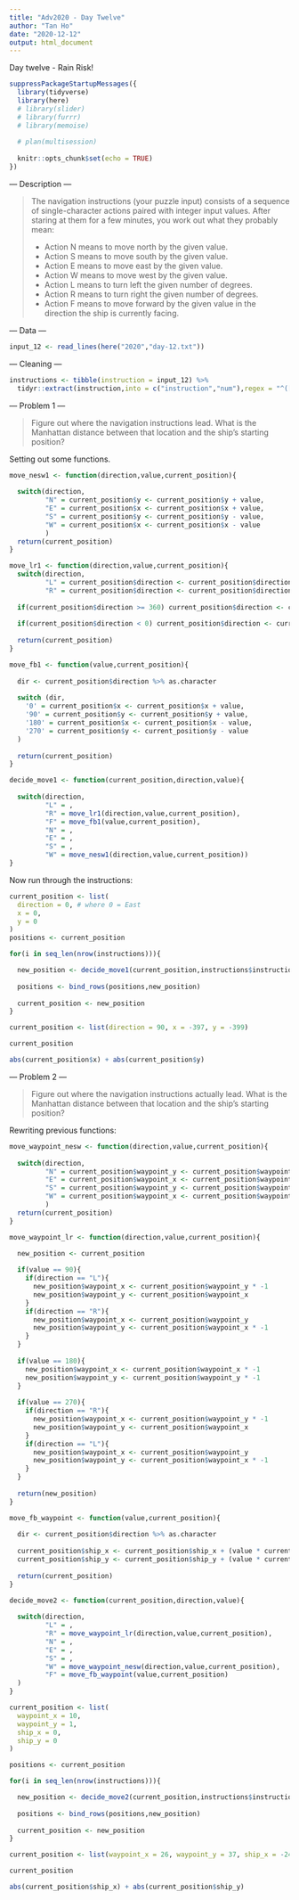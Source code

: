 ```yaml
---
title: "Adv2020 - Day Twelve"
author: "Tan Ho"
date: "2020-12-12"
output: html_document
---
```


Day twelve - Rain Risk!

```r
suppressPackageStartupMessages({
  library(tidyverse)
  library(here)
  # library(slider)
  # library(furrr)
  # library(memoise)
  
  # plan(multisession)
  
  knitr::opts_chunk$set(echo = TRUE)
})
```

--- Description ---

>The navigation instructions (your puzzle input) consists of a sequence of single-character actions paired with integer input values. After staring at them for a few minutes, you work out what they probably mean:
>
>    - Action N means to move north by the given value.
>    - Action S means to move south by the given value.
>    - Action E means to move east by the given value.
>    - Action W means to move west by the given value.
>    - Action L means to turn left the given number of degrees.
>    - Action R means to turn right the given number of degrees.
>    - Action F means to move forward by the given value in the direction the ship is currently facing.

--- Data --- 

```r
input_12 <- read_lines(here("2020","day-12.txt"))
```

--- Cleaning ---

```r
instructions <- tibble(instruction = input_12) %>%
  tidyr::extract(instruction,into = c("instruction","num"),regex = "^([A-z])([0-9]+)",convert = TRUE)

```

--- Problem 1 ---

> Figure out where the navigation instructions lead. What is the Manhattan distance between that location and the ship's starting position?

Setting out some functions.

```r
move_nesw1 <- function(direction,value,current_position){
  
  switch(direction,
         "N" = current_position$y <- current_position$y + value,
         "E" = current_position$x <- current_position$x + value,
         "S" = current_position$y <- current_position$y - value,
         "W" = current_position$x <- current_position$x - value
         )
  return(current_position)
}

move_lr1 <- function(direction,value,current_position){
  switch(direction,
         "L" = current_position$direction <- current_position$direction + value,
         "R" = current_position$direction <- current_position$direction - value)
  
  if(current_position$direction >= 360) current_position$direction <- current_position$direction %% 360
  
  if(current_position$direction < 0) current_position$direction <- current_position$direction + 360
  
  return(current_position)
}

move_fb1 <- function(value,current_position){
  
  dir <- current_position$direction %>% as.character 
  
  switch (dir,
    '0' = current_position$x <- current_position$x + value,
    '90' = current_position$y <- current_position$y + value,
    '180' = current_position$x <- current_position$x - value,
    '270' = current_position$y <- current_position$y - value
  )
  
  return(current_position)
}

decide_move1 <- function(current_position,direction,value){
  
  switch(direction,
         "L" = ,
         "R" = move_lr1(direction,value,current_position),
         "F" = move_fb1(value,current_position),
         "N" = ,
         "E" = ,
         "S" = ,
         "W" = move_nesw1(direction,value,current_position))
}
```

Now run through the instructions:

```r
current_position <- list(
  direction = 0, # where 0 = East
  x = 0,
  y = 0
)
positions <- current_position

for(i in seq_len(nrow(instructions))){

  new_position <- decide_move1(current_position,instructions$instruction[[i]],instructions$num[[i]])
  
  positions <- bind_rows(positions,new_position)
  
  current_position <- new_position
}
```
```r
current_position <- list(direction = 90, x = -397, y = -399)
```
```r
current_position

abs(current_position$x) + abs(current_position$y)

```

--- Problem 2 ---

> Figure out where the navigation instructions actually lead. What is the Manhattan distance between that location and the ship's starting position?

Rewriting previous functions:

```r
move_waypoint_nesw <- function(direction,value,current_position){
  
  switch(direction,
         "N" = current_position$waypoint_y <- current_position$waypoint_y + value,
         "E" = current_position$waypoint_x <- current_position$waypoint_x + value,
         "S" = current_position$waypoint_y <- current_position$waypoint_y - value,
         "W" = current_position$waypoint_x <- current_position$waypoint_x - value
         )
  return(current_position)
}

move_waypoint_lr <- function(direction,value,current_position){

  new_position <- current_position
  
  if(value == 90){
    if(direction == "L"){
      new_position$waypoint_x <- current_position$waypoint_y * -1
      new_position$waypoint_y <- current_position$waypoint_x
    }
    if(direction == "R"){
      new_position$waypoint_x <- current_position$waypoint_y 
      new_position$waypoint_y <- current_position$waypoint_x * -1
    }
  }
  
  if(value == 180){
    new_position$waypoint_x <- current_position$waypoint_x * -1
    new_position$waypoint_y <- current_position$waypoint_y * -1
  }
  
  if(value == 270){
    if(direction == "R"){
      new_position$waypoint_x <- current_position$waypoint_y * -1
      new_position$waypoint_y <- current_position$waypoint_x
    }
    if(direction == "L"){
      new_position$waypoint_x <- current_position$waypoint_y 
      new_position$waypoint_y <- current_position$waypoint_x * -1
    }
  }
  
  return(new_position)
}

move_fb_waypoint <- function(value,current_position){
  
  dir <- current_position$direction %>% as.character 
  
  current_position$ship_x <- current_position$ship_x + (value * current_position$waypoint_x)
  current_position$ship_y <- current_position$ship_y + (value * current_position$waypoint_y)
  
  return(current_position)
}

decide_move2 <- function(current_position,direction,value){
  
  switch(direction,
         "L" = ,
         "R" = move_waypoint_lr(direction,value,current_position),
         "N" = ,
         "E" = ,
         "S" = ,
         "W" = move_waypoint_nesw(direction,value,current_position),
         "F" = move_fb_waypoint(value,current_position)
  )
}
```

```r
current_position <- list(
  waypoint_x = 10,
  waypoint_y = 1,
  ship_x = 0,
  ship_y = 0
)

positions <- current_position

for(i in seq_len(nrow(instructions))){

  new_position <- decide_move2(current_position,instructions$instruction[[i]],instructions$num[[i]])
  
  positions <- bind_rows(positions,new_position)
  
  current_position <- new_position
}
```
```r
current_position <- list(waypoint_x = 26, waypoint_y = 37, ship_x = -24417, ship_y = -15029)
```
```r
current_position

abs(current_position$ship_x) + abs(current_position$ship_y)
```
